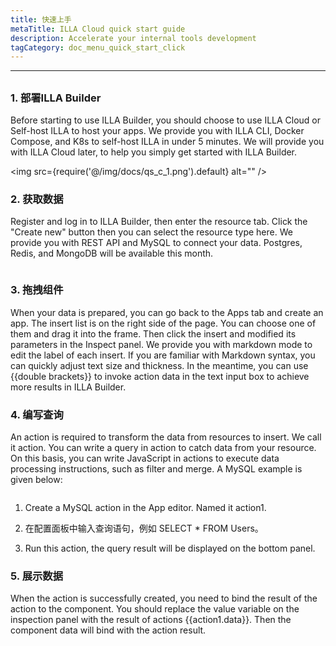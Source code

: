 ```yaml
---
title: 快速上手
metaTitle: ILLA Cloud quick start guide
description: Accelerate your internal tools development
tagCategory: doc_menu_quick_start_click
---
```


* * *

## <Heading hidden>快速上手</Heading>

### 1.  部署ILLA Builder

Before starting to use ILLA Builder, you should choose to use ILLA Cloud or Self-host ILLA to host your apps. We provide you with ILLA CLI, Docker Compose, and K8s to self-host ILLA in under 5 minutes. We will provide you with ILLA Cloud later, to help you simply get started with ILLA Builder.

<img
  src={require('@/img/docs/qs_c_1.png').default}
  alt=""
/>

### 2.  获取数据

Register and log in to ILLA Builder, then enter the resource tab. Click the "Create new" button then you can select the resource type here. We provide you with REST API and MySQL to connect your data. Postgres, Redis, and MongoDB will be available this month.

<img
  src='https://cdn.illacloud.com/official-website/img/docs/qs_e_2.png'
  alt=""
/>

### 3.  拖拽组件

When your data is prepared, you can go back to the Apps tab and create an app. The insert list is on the right side of the page. You can choose one of them and drag it into the frame. Then click the insert and modified its parameters in the Inspect panel. We provide you with markdown mode to edit the label of each insert. If you are familiar with Markdown syntax, you can quickly adjust text size and thickness. In the meantime, you can use {{double brackets}} to invoke action data in the text input box to achieve more results in ILLA Builder.

### 4.  编写查询

An action is required to transform the data from resources to insert. We call it action. You can write a query in action to catch data from your resource. On this basis, you can write JavaScript in actions to execute data processing instructions, such as filter and merge. A MySQL example is given below:

<img
  src='https://cdn.illacloud.com/official-website/img/docs/qs_e_3.png'
  alt=""
/>

1.  Create a MySQL action in the App editor. Named it action1.

2.  在配置面板中输入查询语句，例如 SELECT \* FROM Users。

3.  Run this action, the query result will be displayed on the bottom panel.

### 5.  展示数据

When the action is successfully created, you need to bind the result of the action to the component. You should replace the value variable on the inspection panel with the result of actions {{action1.data}}. Then the component data will bind with the action result. 
